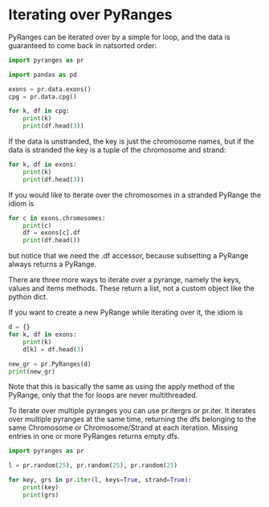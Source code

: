 # Iterating over PyRanges

PyRanges can be iterated over by a simple for loop, and the data is guaranteed
to come back in natsorted order:

```python
import pyranges as pr

import pandas as pd

exons = pr.data.exons()
cpg = pr.data.cpg()

for k, df in cpg:
    print(k)
    print(df.head(3))
```

If the data is unstranded, the key is just the chromosome names, but if the data
is stranded the key is a tuple of the chromosome and strand:

```python
for k, df in exons:
    print(k)
    print(df.head(3))
```

If you would like to iterate over the chromosomes in a stranded PyRange the idiom is

```python
for c in exons.chromosomes:
    print(c)
    df = exons[c].df
    print(df.head())
```


but notice that we need the .df accessor, because subsetting a PyRange always
returns a PyRange.

There are three more ways to iterate over a pyrange, namely the keys, values and
items methods. These return a list, not a custom object like the python dict.

If you want to create a new PyRange while iterating over it, the idiom is


```python
d = {}
for k, df in exons:
    print(k)
    d[k] = df.head(3)

new_gr = pr.PyRanges(d)
print(new_gr)
```

Note that this is basically the same as using the apply method of the PyRange,
only that the for loops are never multithreaded.

To iterate over multiple pyranges you can use pr.itergrs or pr.iter. It iterates
over multiple pyranges at the same time, returning the dfs belonging to the same
Chromosome or Chromosome/Strand at each iteration. Missing entries in one or
more PyRanges returns empty dfs.

```python
import pyranges as pr

l = pr.random(25), pr.random(25), pr.random(25)

for key, grs in pr.iter(l, keys=True, strand=True):
    print(key)
    print(grs)
```
